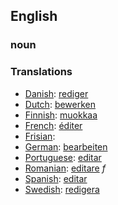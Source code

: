 ==English==

===noun===

===Translations===

*[[Danish]]: [[rediger]]
*[[Dutch]]: [[bewerken]]
*[[Finnish]]: [[muokkaa]]
*[[French]]: [[éditer]]
*[[Frisian]]: [[]]
*[[German]]: [[bearbeiten]]
*[[Portuguese]]: [[editar]]
*[[Romanian]]: [[editare]] ''f''
*[[Spanish]]: [[editar]]
*[[Swedish]]: [[redigera]]